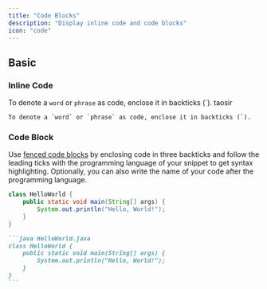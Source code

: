 ```yaml
---
title: "Code Blocks"
description: "Display inline code and code blocks"
icon: "code"
---
```


## Basic

### Inline Code

To denote a `word` or `phrase` as code, enclose it in backticks (\`).
taosir

```
To denote a `word` or `phrase` as code, enclose it in backticks (`).
```

### Code Block

Use [fenced code blocks](https://www.markdownguide.org/extended-syntax/#fenced-code-blocks) by enclosing code in three backticks and follow the leading ticks with the programming language of your snippet to get syntax highlighting. Optionally, you can also write the name of your code after the programming language.

```java HelloWorld.java
class HelloWorld {
    public static void main(String[] args) {
        System.out.println("Hello, World!");
    }
}
```

````md
```java HelloWorld.java
class HelloWorld {
    public static void main(String[] args) {
        System.out.println("Hello, World!");
    }
}
```
````